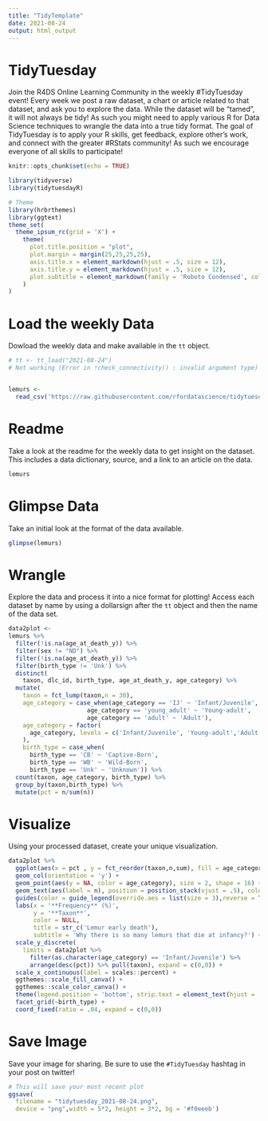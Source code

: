 ```yaml
---
title: "TidyTemplate"
date: 2021-08-24
output: html_output
---
```


# TidyTuesday

Join the R4DS Online Learning Community in the weekly #TidyTuesday event!
Every week we post a raw dataset, a chart or article related to that dataset, and ask you to explore the data.
While the dataset will be “tamed”, it will not always be tidy! As such you might need to apply various R for Data Science techniques to wrangle the data into a true tidy format.
The goal of TidyTuesday is to apply your R skills, get feedback, explore other’s work, and connect with the greater #RStats community!
As such we encourage everyone of all skills to participate!

```r

knitr::opts_chunk$set(echo = TRUE)

library(tidyverse)
library(tidytuesdayR)

```

```r
# Theme
library(hrbrthemes)
library(ggtext)
theme_set(
  theme_ipsum_rc(grid = 'X') +
    theme(
      plot.title.position = "plot",
      plot.margin = margin(25,25,25,25),
      axis.title.x = element_markdown(hjust = .5, size = 12),
      axis.title.y = element_markdown(hjust = .5, size = 12),
      plot.subtitle = element_markdown(family = 'Roboto Condensed', color = 'grey60')
    )
)
```


# Load the weekly Data

Dowload the weekly data and make available in the `tt` object.

```r

# tt <- tt_load("2021-08-24") 
# Not working (Error in !check_connectivity() : invalid argument type)


lemurs <- 
  read_csv('https://raw.githubusercontent.com/rfordatascience/tidytuesday/master/data/2021/2021-08-24/lemur_data.csv')
```


# Readme

Take a look at the readme for the weekly data to get insight on the dataset.
This includes a data dictionary, source, and a link to an article on the data.

```r

lemurs

```


# Glimpse Data

Take an initial look at the format of the data available.

```r

glimpse(lemurs)

```

# Wrangle

Explore the data and process it into a nice format for plotting! Access each dataset by name by using a dollarsign after the `tt` object and then the name of the data set.

```r
data2plot <-
lemurs %>%
  filter(!is.na(age_at_death_y)) %>%
  filter(sex != "ND") %>%
  filter(!is.na(age_at_death_y)) %>%
  filter(birth_type != 'Unk') %>%
  distinct(
    taxon, dlc_id, birth_type, age_at_death_y, age_category) %>%
  mutate(
    taxon = fct_lump(taxon,n = 30),
    age_category = case_when(age_category == 'IJ' ~ 'Infant/Juvenile', 
                      age_category == 'young_adult' ~ 'Young-adult', 
                      age_category == 'adult' ~ 'Adult'),
    age_category = factor(
      age_category, levels = c('Infant/Juvenile', 'Young-adult','Adult') %>% rev
    ),
    birth_type = case_when(
      birth_type == 'CB' ~ 'Captive-Born',
      birth_type == 'WB' ~ 'Wild-Born',
      birth_type == 'Unk' ~ 'Unknown')) %>%
  count(taxon, age_category, birth_type) %>%
  group_by(taxon,birth_type) %>%
  mutate(pct = n/sum(n))
```


# Visualize

Using your processed dataset, create your unique visualization.

```r
data2plot %>%
  ggplot(aes(x = pct , y = fct_reorder(taxon,n,sum), fill = age_category)) +
  geom_col(orientation = 'y') +
  geom_point(aes(y = NA, color = age_category), size = 2, shape = 16) + # just for pretty labels
  geom_text(aes(label = n), position = position_stack(vjust = .5), color = 'white', size = 3) +
  guides(color = guide_legend(override.aes = list(size = 3),reverse = TRUE), fill = FALSE) +
  labs(x = '**Frequency** (%)', 
       y = '**Taxon**', 
       color = NULL,
       title = str_c('Lemur early death'), 
       subtitle = 'Why there is so many lemurs that die at infancy?') +
  scale_y_discrete(
    limits = data2plot %>% 
      filter(as.character(age_category) == 'Infant/Juvenile') %>%
      arrange(desc(pct)) %>% pull(taxon), expand = c(0,0)) +
  scale_x_continuous(label = scales::percent) +
  ggthemes::scale_fill_canva() +
  ggthemes::scale_color_canva() +
  theme(legend.position = 'bottom', strip.text = element_text(hjust = .5)) +
  facet_grid(~birth_type) +
  coord_fixed(ratio = .04, expand = c(0,0))


```

# Save Image

Save your image for sharing. Be sure to use the `#TidyTuesday` hashtag in your post on twitter! 

```r

# This will save your most recent plot
ggsave(
  filename = "tidytuesday_2021-08-24.png",
  device = "png",width = 5*2, height = 3*2, bg = '#f0eeeb')

```
